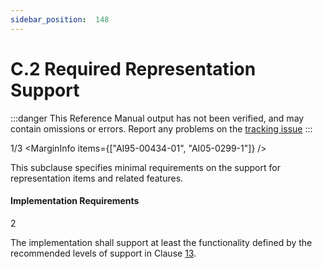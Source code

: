 ```yaml
---
sidebar_position:  148
---
```


# C.2 Required Representation Support

:::danger
This Reference Manual output has not been verified,
and may contain omissions or errors.
Report any problems on the [tracking issue](https://github.com/ada-lang-io/ada-lang-io/issues/20)
:::


<MarginText>1/3</MarginText>
<MarginInfo items={["AI95-00434-01", "AI05-0299-1"]} />
<p>This subclause specifies minimal requirements on the support for representation items and related features. <br /></p>


#### Implementation Requirements

<MarginText>2</MarginText>
<p>The implementation shall support at least the functionality defined by the recommended levels of support in Clause <a href="/docs/arm/AA-13/">13</a>. <br /></p>

